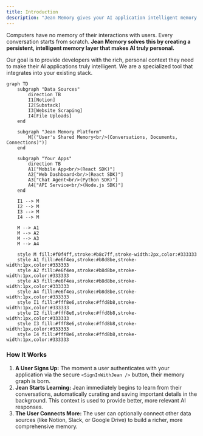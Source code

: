 ```yaml
---
title: Introduction
description: "Jean Memory gives your AI application intelligent memory layer in 5 lines of code."
---
```



<CopyToClipboard />

Computers have no memory of their interactions with users. Every conversation starts from scratch. **Jean Memory solves this by creating a persistent, intelligent memory layer that makes AI truly personal.**

Our goal is to provide developers with the rich, personal context they need to make their AI applications truly intelligent. We are a specialized tool that integrates into your existing stack.

```mermaid
graph TD
    subgraph "Data Sources"
        direction TB
        I1[Notion]
        I2[Substack]
        I3[Website Scraping]
        I4[File Uploads]
    end

    subgraph "Jean Memory Platform"
        M[("User's Shared Memory<br/>(Conversations, Documents, Connections)")]
    end

    subgraph "Your Apps"
        direction TB
        A1["Mobile App<br/>(React SDK)"]
        A2["Web Dashboard<br/>(React SDK)"]
        A3["Chat Agent<br/>(Python SDK)"]
        A4["API Service<br/>(Node.js SDK)"]
    end

    I1 --> M
    I2 --> M
    I3 --> M
    I4 --> M

    M --> A1
    M --> A2
    M --> A3
    M --> A4

    style M fill:#f0f4ff,stroke:#b8c7ff,stroke-width:2px,color:#333333
    style A1 fill:#e6f4ea,stroke:#b8d8be,stroke-width:1px,color:#333333
    style A2 fill:#e6f4ea,stroke:#b8d8be,stroke-width:1px,color:#333333
    style A3 fill:#e6f4ea,stroke:#b8d8be,stroke-width:1px,color:#333333
    style A4 fill:#e6f4ea,stroke:#b8d8be,stroke-width:1px,color:#333333
    style I1 fill:#fff8e6,stroke:#ffd8b8,stroke-width:1px,color:#333333
    style I2 fill:#fff8e6,stroke:#ffd8b8,stroke-width:1px,color:#333333
    style I3 fill:#fff8e6,stroke:#ffd8b8,stroke-width:1px,color:#333333
    style I4 fill:#fff8e6,stroke:#ffd8b8,stroke-width:1px,color:#333333
```
### How It Works

1.  **A User Signs Up:** The moment a user authenticates with your application via the secure `<SignInWithJean />` button, their memory graph is born.
2.  **Jean Starts Learning:** Jean immediately begins to learn from their conversations, automatically curating and saving important details in the background. This context is used to provide better, more relevant AI responses.
3.  **The User Connects More:** The user can optionally connect other data sources (like Notion, Slack, or Google Drive) to build a richer, more comprehensive memory.

<br/>
<div style={{ display: 'flex', justifyContent: 'center' }}>
  <SignInWithJean />
</div>

